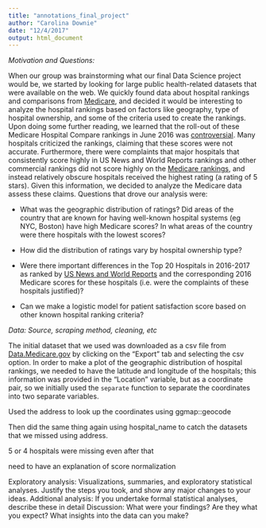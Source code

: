 ```yaml
---
title: "annotations_final_project"
author: "Carolina Downie"
date: "12/4/2017"
output: html_document
---
```


*Motivation and Questions:* 

When our group was brainstorming what our final Data Science project would be, we started by looking for large public health-related datasets that were available on the web. We quickly found data about hospital rankings and comparisons from [Medicare](https://data.medicare.gov/data/hospital-compare), and decided it would be interesting to analyze the hospital rankings based on factors like geography, type of hospital ownership, and some of the criteria used to create the rankings. 
Upon doing some further reading, we learned that the roll-out of these Medicare Hospital Compare rankings in June 2016 was [controversial](https://www.usnews.com/news/articles/2016-07-27/medicare-releases-controversial-hospital-star-ratings). Many hospitals criticized the rankings, claiming that these scores were not accurate. Furthermore, there were complaints that major hospitals that consistently score highly in US News and World Reports rankings and other commercial rankings did not score highly on the [Medicare rankings](https://www.npr.org/sections/health-shots/2016/07/27/487633215/many-well-known-hospitals-fail-to-score-high-in-medicare-rankings), and instead relatively obscure hospitals received the highest rating (a rating of 5 stars). 
Given this information, we decided to analyze the Medicare data assess these claims. 
Questions that drove our analysis were:

* What was the geographic distribution of ratings? Did areas of the country that are known for having well-known hospital systems (eg NYC, Boston) have high Medicare scores? In what areas of the country were there hospitals with the lowest scores? 

* How did the distribution of ratings vary by hospital ownership type? 

* Were there important differences in the Top 20 Hospitals in 2016-2017 as ranked by [US News and World Reports](https://web.archive.org/web/20160816171510/http://health.usnews.com/health-care/best-hospitals/articles/best-hospitals-honor-roll-and-overview) and the corresponding 2016 Medicare scores for these hospitals (i.e. were the complaints of these hospitals justified)? 

* Can we make a logistic model for patient satisfaction score based on other known hospital ranking criteria? 

*Data: Source, scraping method, cleaning, etc*

The initial dataset that we used was downloaded as a csv file from [Data.Medicare.gov](https://data.medicare.gov/Hospital-Compare/Hospital-General-Information/xubh-q36u/data) by clicking on the "Export" tab and selecting the csv option. 
In order to make a plot of the geographic distribution of hospital rankings, we needed to have the latitude and longitude of the hospitals; this information was provided in the "Location" variable, but as a coordinate pair, so we initially used the `separate` function to separate the coordinates into two separate variables. 



Used the address to look up the coordinates using ggmap::geocode

Then did the same thing again using hospital_name to catch the datasets that we missed using address. 

5 or 4 hospitals were missing even after that 




need to have an explanation of score normalization








Exploratory analysis: Visualizations, summaries, and exploratory statistical analyses. Justify the steps you took, and show any major changes to your ideas.
Additional analysis: If you undertake formal statistical analyses, describe these in detail
Discussion: What were your findings? Are they what you expect? What insights into the data can you make?
